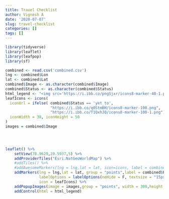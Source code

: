 ```yaml
---
title: Travel Checklist
author: Vignesh A
date: '2020-07-07'
slug: travel-checklist
categories: []
tags: []
---
```




```r
library(tidyverse)
library(leaflet)
library(leafpop)
library(sf)
```

```r
combined <- read.csv('combined.csv')
lng <- combined$Lon
lat <- combined$Lat
combined$Image <- as.character(combined$Image)
combined$Status <- as.character(combined$Status)
html_legend <- "<img src='https://i.ibb.co/pngSjxr/icons8-marker-40-1.png'> - Yet to Visit<br/><img src='https://i.ibb.co/JRjN7v4/icons8-marker-40.png'> - Visited"
leafIcons <- icons(
  iconUrl = ifelse( combined$Status == 'yet_to',
                    "https://i.ibb.co/q0StmBH/icons8-marker-100.png",
                    "https://i.ibb.co/T1QxhJQ/icons8-marker-100-1.png"),
  iconWidth = 38, iconHeight = 50
)
images = combined$Image


    
```

```r
leaflet() %>%
    setView(78.9629,20.5937,5) %>%
    addProviderTiles("Esri.NatGeoWorldMap") %>%
    #addTiles() %>%
    #addAwesomeMarkers(lng = lng,lat = lat, icon=icons, label = combined$Place) %>%
    addMarkers(lng = lng,lat = lat, group = "points",label = combined$Place,
               labelOptions = labelOptions(noHide = F, textsize = "15px"),
               icon = leafIcons) %>%
    addPopupImages(image = images,group = "points", width = 300,height = 300) %>%
    addControl(html = html_legend)
```

